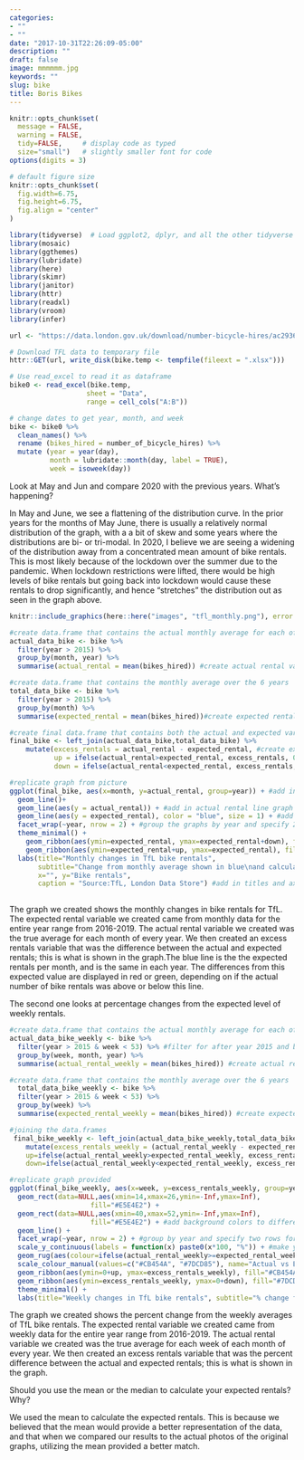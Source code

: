 ```yaml
---
categories:
- ""
- ""
date: "2017-10-31T22:26:09-05:00"
description: ""
draft: false
image: mmmmmm.jpg
keywords: ""
slug: bike
title: Boris Bikes
---
```


```r
knitr::opts_chunk$set(
  message = FALSE, 
  warning = FALSE, 
  tidy=FALSE,     # display code as typed
  size="small")   # slightly smaller font for code
options(digits = 3)

# default figure size
knitr::opts_chunk$set(
  fig.width=6.75, 
  fig.height=6.75,
  fig.align = "center"
)
```


```r
library(tidyverse)  # Load ggplot2, dplyr, and all the other tidyverse packages
library(mosaic)
library(ggthemes)
library(lubridate)
library(here)
library(skimr)
library(janitor)
library(httr)
library(readxl)
library(vroom)
library(infer)
```

```r
url <- "https://data.london.gov.uk/download/number-bicycle-hires/ac29363e-e0cb-47cc-a97a-e216d900a6b0/tfl-daily-cycle-hires.xlsx"

# Download TFL data to temporary file
httr::GET(url, write_disk(bike.temp <- tempfile(fileext = ".xlsx")))

# Use read_excel to read it as dataframe
bike0 <- read_excel(bike.temp,
                   sheet = "Data",
                   range = cell_cols("A:B"))

# change dates to get year, month, and week
bike <- bike0 %>% 
  clean_names() %>% 
  rename (bikes_hired = number_of_bicycle_hires) %>% 
  mutate (year = year(day),
          month = lubridate::month(day, label = TRUE),
          week = isoweek(day))
```

Look at May and Jun and compare 2020 with the previous years. What's happening?

In May and June, we see a flattening of the distribution curve. In the prior years for the months of May June, there is usually a relatively normal distribution of the graph, with a a bit of skew and some years where the distributions are bi- or tri-modal. In 2020, I believe we are seeing a widening of the distribution away from a concentrated mean amount of bike rentals. This is most likely because of the lockdown over the summer due to the pandemic. When lockdown restrictions were lifted, there would be high levels of bike rentals but going back into lockdown would cause these rentals to drop significantly, and hence "stretches" the distribution out as seen in the graph above. 

```r
knitr::include_graphics(here::here("images", "tfl_monthly.png"), error = FALSE)

#create data.frame that contains the actual monthly average for each of the 6 years
actual_data_bike <- bike %>% 
  filter(year > 2015) %>% 
  group_by(month, year) %>% 
  summarise(actual_rental = mean(bikes_hired)) #create actual rental variable

#create data.frame that contains the monthly average over the 6 years  
total_data_bike <- bike %>% 
  filter(year > 2015) %>% 
  group_by(month) %>% 
  summarise(expected_rental = mean(bikes_hired))#create expected rental variable

#create final data.frame that contains both the actual and expected variables  
final_bike <- left_join(actual_data_bike,total_data_bike) %>% 
    mutate(excess_rentals = actual_rental - expected_rental, #create excess rental variable
           up = ifelse(actual_rental>expected_rental, excess_rentals, 0),
           down = ifelse(actual_rental<expected_rental, excess_rentals, 0))

#replicate graph from picture  
ggplot(final_bike, aes(x=month, y=actual_rental, group=year)) + #add in month and actual renal variables, then group by year
  geom_line()+
  geom_line(aes(y = actual_rental)) + #add in actual rental line graph
  geom_line(aes(y = expected_rental), color = "blue", size = 1) + #add in expected rental line graph and color blue
  facet_wrap(~year, nrow = 2) + #group the graphs by year and specify 2 rows for output
  theme_minimal() +
    geom_ribbon(aes(ymin=expected_rental, ymax=expected_rental+down), fill="#CB454A", alpha=0.4) + #fill in graph red for when actual was lower than expected
    geom_ribbon(aes(ymin=expected_rental+up, ymax=expected_rental), fill="#7DCD85", alpha=0.4) + #fill in graph green for when actual was higher than expected
  labs(title="Monthly changes in TfL bike rentals", 
       subtitle="Change from monthly average shown in blue\nand calculated between 2016-2019",
       x="", y="Bike rentals",
       caption = "Source:TfL, London Data Store") #add in titles and axis labels
  
```

The graph we created shows the monthly changes in bike rentals for TfL. The expected rental variable we created came from monthly data for the entire year range from 2016-2019. The actual rental variable we created was the true average for each month of every year. We then created an excess rentals variable that was the difference between the actual and expected rentals; this is what is shown in the graph.The blue line is the the expected rentals per month, and is the same in each year. The differences from this expected value are displayed in red or green, depending on if the actual number of bike rentals was above or below this line.

The second one looks at percentage changes from the expected level of weekly rentals. 

```r

#create data.frame that contains the actual monthly average for each of the 6 years
actual_data_bike_weekly <- bike %>% 
  filter(year > 2015 & week < 53) %>% #filter for after year 2015 and before week 53 (which skews data if used)
  group_by(week, month, year) %>% 
  summarise(actual_rental_weekly = mean(bikes_hired)) #create actual rental variable

#create data.frame that contains the monthly average over the 6 years  
  total_data_bike_weekly <- bike %>% 
  filter(year > 2015 & week < 53) %>% 
  group_by(week) %>% 
  summarise(expected_rental_weekly = mean(bikes_hired)) #create expected rental variable

#joining the data.frames  
 final_bike_weekly <- left_join(actual_data_bike_weekly,total_data_bike_weekly) %>% 
    mutate(excess_rentals_weekly = (actual_rental_weekly - expected_rental_weekly)/(expected_rental_weekly), #create the excess rentals percentage
    up=ifelse(actual_rental_weekly>expected_rental_weekly, excess_rentals_weekly,0),
    down=ifelse(actual_rental_weekly<expected_rental_weekly, excess_rentals_weekly, 0))

#replicate graph provided
ggplot(final_bike_weekly, aes(x=week, y=excess_rentals_weekly, group=year)) +
  geom_rect(data=NULL,aes(xmin=14,xmax=26,ymin=-Inf,ymax=Inf),
                    fill="#E5E4E2") +
  geom_rect(data=NULL,aes(xmin=40,xmax=52,ymin=-Inf,ymax=Inf),
                    fill="#E5E4E2") + #add background colors to differentiate between quarters
  geom_line() +
  facet_wrap(~year, nrow = 2) + #group by year and specify two rows for the output
  scale_y_continuous(labels = function(x) paste0(x*100, "%")) + #make y-axis utilize percentages
  geom_rug(aes(colour=ifelse(actual_rental_weekly>=expected_rental_weekly, ">=0", "<0")), sides="b") +
  scale_colour_manual(values=c("#CB454A", "#7DCD85"), name="Actual vs Expected", guide=FALSE) + #add and color the ticks on the bottom of the x-axis
  geom_ribbon(aes(ymin=0+up, ymax=excess_rentals_weekly), fill="#CB454A", alpha=0.4) + #fill in for negative percent changes
  geom_ribbon(aes(ymin=excess_rentals_weekly, ymax=0+down), fill="#7DCD85", alpha=0.4) + #fill in for positive percent changes
  theme_minimal() + 
  labs(title="Weekly changes in TfL bike rentals", subtitle="% change from weekly averages \ncalculated beteen 2016-2019", x="week", y="", caption="Source: TfL, London Data Store")

```

The graph we created shows the percent change from the weekly averages of TfL bike rentals. The expected rental variable we created came from weekly data for the entire year range from 2016-2019. The actual rental variable we created was the true average for each week of each month of every year. We then created an excess rentals variable that was the percent difference between the actual and expected rentals; this is what is shown in the graph.

Should you use the mean or the median to calculate your expected rentals? Why?

We used the mean to calculate the expected rentals. This is because we believed that the mean would provide a better representation of the data, and that when we compared our results to the actual photos of the original graphs, utilizing the mean provided a better match.